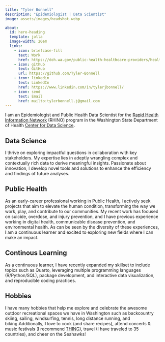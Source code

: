 ```yaml
---
title: "Tyler Bonnell"
description: "Epidemiologist | Data Scientist"
image: assets/images/headshot.webp

about: 
  id: hero-heading
  template: jolla
  image-width: 20em
  links:
    - icon: briefcase-fill
      text: Work
      href: https://doh.wa.gov/public-health-healthcare-providers/healthcare-professions-and-facilities/data-exchange/syndromic-surveillance-rhino
    - icon: github
      text: GitHub
      url: https://github.com/Tyler-Bonnell
    - icon: linkedin
      text: LinkedIn
      href: https://www.linkedin.com/in/tylerjbonnell/
    - icon: send
      text: Email
      href: mailto:tylerbonnell.j@gmail.com
---
```


::: {#hero-heading}
:::

<span class="half-height-br"></span>

I am an Epidemiologist and Public Health Data Scientist for the [Rapid Health Information Network](https://doh.wa.gov/public-health-healthcare-providers/healthcare-professions-and-facilities/data-exchange/syndromic-surveillance-rhino) (RHINO) program in the Washington State Department of Health [Center for Data Science](https://doh.wa.gov/about-us/executive-offices/health-and-science/center-data-science). 

::: {.panel-tabset}

## [**Data Science**]{.h2}

I thrive on exploring impactful questions in collaboration with key stakeholders. My expertise lies in adeptly wrangling complex and contextually rich data to derive meaningful insights. Passionate about innovation, I develop novel tools and solutions to enhance the efficiency and findings of future analyses.

## [**Public Health**]{.h2}

As an early-career professional working in Public Health, I actively seek projects that aim to elevate the human condition, transforming the way we work, play, and contribute to our communities. My recent work has focused on suicide, overdose, and injury prevention, and I have previous experience working in digital health, communicable disease prevention, and environmental health. As can be seen by the diversity of these experiences, I am a continuous learner and excited to exploring new fields where I can make an impact.

## [**Continous Learning**]{.h2}

As a continuous learner, I have recently expanded my skillset to include topics such as Quarto, leveraging multiple programming languages (R/Python/SQL), package development, and interactive data visualization, and reproducible coding practices.

## [**Hobbies**]{.h2}

I have many hobbies that help me explore and celebrate the awesome outdoor recreational spaces we have in Washington such as backcountry skiing, sailing, windsurfing, tennis, long distance running, and biking.Additionally, I love to cook (and share recipes), attend concerts & music festivals (I recommend [THING](https://thingnw.org/)), travel (I have traveled to 35 countries), and cheer on the Seahawks!

:::